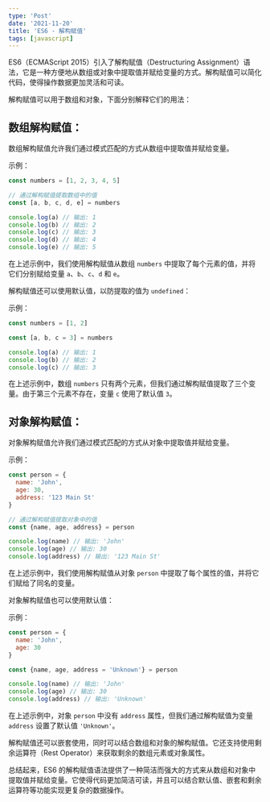 ```yaml
---
type: 'Post'
date: '2021-11-20'
title: 'ES6 - 解构赋值'
tags: [javascript]
---
```


ES6（ECMAScript 2015）引入了解构赋值（Destructuring Assignment）语法，它是一种方便地从数组或对象中提取值并赋给变量的方式。解构赋值可以简化代码，使得操作数据更加灵活和可读。

解构赋值可以用于数组和对象，下面分别解释它们的用法：

## 数组解构赋值：

数组解构赋值允许我们通过模式匹配的方式从数组中提取值并赋给变量。

示例：

```javascript
const numbers = [1, 2, 3, 4, 5]

// 通过解构赋值提取数组中的值
const [a, b, c, d, e] = numbers

console.log(a) // 输出: 1
console.log(b) // 输出: 2
console.log(c) // 输出: 3
console.log(d) // 输出: 4
console.log(e) // 输出: 5
```

在上述示例中，我们使用解构赋值从数组 `numbers` 中提取了每个元素的值，并将它们分别赋给变量 `a`、`b`、`c`、`d` 和 `e`。

解构赋值还可以使用默认值，以防提取的值为 `undefined`：

示例：

```javascript
const numbers = [1, 2]

const [a, b, c = 3] = numbers

console.log(a) // 输出: 1
console.log(b) // 输出: 2
console.log(c) // 输出: 3
```

在上述示例中，数组 `numbers` 只有两个元素，但我们通过解构赋值提取了三个变量。由于第三个元素不存在，变量 `c` 使用了默认值 `3`。

## 对象解构赋值：

对象解构赋值允许我们通过模式匹配的方式从对象中提取值并赋给变量。

示例：

```javascript
const person = {
  name: 'John',
  age: 30,
  address: '123 Main St'
}

// 通过解构赋值提取对象中的值
const {name, age, address} = person

console.log(name) // 输出: 'John'
console.log(age) // 输出: 30
console.log(address) // 输出: '123 Main St'
```

在上述示例中，我们使用解构赋值从对象 `person` 中提取了每个属性的值，并将它们赋给了同名的变量。

对象解构赋值也可以使用默认值：

示例：

```javascript
const person = {
  name: 'John',
  age: 30
}

const {name, age, address = 'Unknown'} = person

console.log(name) // 输出: 'John'
console.log(age) // 输出: 30
console.log(address) // 输出: 'Unknown'
```

在上述示例中，对象 `person` 中没有 `address` 属性，但我们通过解构赋值为变量 `address` 设置了默认值 `'Unknown'`。

解构赋值还可以嵌套使用，同时可以结合数组和对象的解构赋值。它还支持使用剩余运算符（Rest Operator）来获取剩余的数组元素或对象属性。

总结起来，ES6 的解构赋值语法提供了一种简洁而强大的方式来从数组和对象中提取值并赋给变量。它使得代码更加简洁可读，并且可以结合默认值、嵌套和剩余运算符等功能实现更复杂的数据操作。
